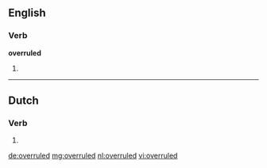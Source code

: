 ==English==

===Verb===
'''overruled'''

# {{past of|overrule}}

----

==Dutch==

===Verb===
{{head|nl}}

# {{nl-verb-form|t=past|m=ptc|overrulen}}

[[de:overruled]]
[[mg:overruled]]
[[nl:overruled]]
[[vi:overruled]]